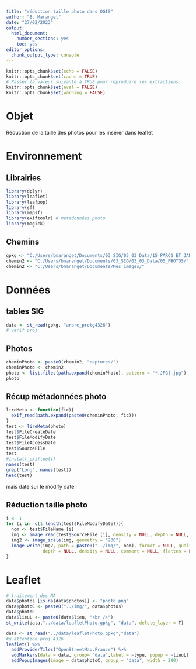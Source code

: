 ```yaml
---
title: "réduction taille photo dans QGIS"
author: "B. Maranget"
date: "27/02/2023"
output: 
  html_document: 
    number_sections: yes
    toc: yes
editor_options: 
  chunk_output_type: console
---
```



```r
knitr::opts_chunk$set(echo = FALSE)
knitr::opts_chunk$set(cache = TRUE)
# Passer la valeur suivante à TRUE pour reproduire les extractions.
knitr::opts_chunk$set(eval = FALSE)
knitr::opts_chunk$set(warning = FALSE)
```


# Objet

Réduction de la taille des photos pour les insérer dans leaflet

# Environnement


## Librairies


```r
library(dplyr)
library(leaflet)
library(leafpop)
library(sf)
library(mapsf)
library(exiftoolr) # metadonnées photo
library(magick)
```


## Chemins


```r
gpkg <- "C:/Users/bmaranget/Documents/03_SIG/03_03_Data/15_PARCS ET JARDINS/campagneArbre.gpkg"
chemin2 <- "C:/Users/bmaranget/Documents/03_SIG/03_03_Data/05_PHOTOS/"
chemin2 <- "C:/Users/bmaranget/Documents/Mes images/"
```



# Données


## tables SIG


```r
data <- st_read(gpkg, "arbre_protg4326")
# verif proj
```


## Photos


```r
cheminPhoto <- paste0(chemin2, "captures/")
cheminPhoto <- chemin2
photo <- list.files(path.expand(cheminPhoto), pattern = "*.JPG|.jpg")
photo
```




## Récup métadonnées photo

```r
lireMeta <- function(fic){
  exif_read(path.expand(paste0(cheminPhoto, fic)))
} 
test <- lireMeta(photo)
test$FileCreateDate
test$FileModifyDate
test$FileAccessDate
test$SourceFile
test
#install_exiftool()
names(test)
grep("Long", names(test))
head(test)
```

mais date sur le modify date.

## Réduction taille photo


```r
i <- 1
for (i in  c(1:length(test$FileModifyDate))){
  nom <- test$FileName [i]
  img <- image_read(test$SourceFile [i], density = NULL, depth = NULL, strip = FALSE)
  img2 <- image_scale(img, geometry = "200")
  image_write(img2, path = paste0("../img/", nom), format = NULL, quality = NULL,
              depth = NULL, density = NULL, comment = NULL, flatten = FALSE)
}
```







# Leaflet






```r
# traitement des NA
data$photos [is.na(data$photos)] <- "photo.png" 
data$photoC <- paste0("../img/", data$photos)
data$photoC
data$lieuL <- paste0(data$lieu, "<br />")
st_write(data,"../data/leafletPhoto.gpkg", "data", delete_layer = T)
```


```r
data <- st_read("../data/leafletPhoto.gpkg","data")
#µ attention proj 4326
leaflet() %>%
  addProviderTiles("OpenStreetMap.France") %>%
  addMarkers(data = data, group= "data",label = ~type, popup = ~lieuL) %>%
  addPopupImages(image = data$photoC, group = "data", width = 200) 
```

